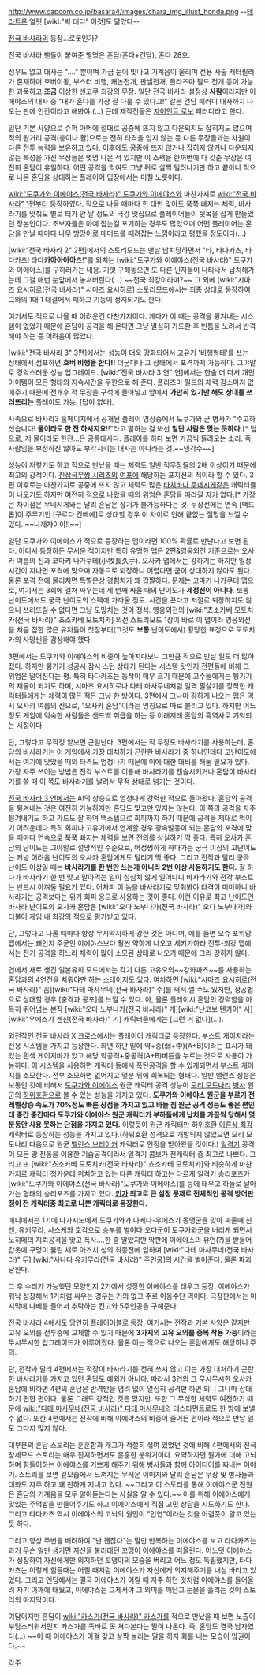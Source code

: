http://www.capcom.co.jp/basara4/images/chara_img_illust_honda.png
--[[테라트론]] 얼핏 [wiki:"빅 대디" 이것]도 닮았다--

[[전국 바사라]]의 등장...로봇인가?

전국 바사라 팬들이 붙여준 별명은 혼담(혼다+건담), 혼다 28호.

성우도 없고 대사는 "...." 뿐이며 가끔 눈이 빛나고 기계음이 울리며 전용 사출 캐터필러가 존재하며 호버이동, 부스터 비행, 캐논전개, 판낼전개, 플라즈마 필드 전개 등이 가능한 과묵하고 '''조금''' 이상한 센고쿠 최강의 무장.
일단 전국 바사라 설정상 '''사람'''이라지만 이에야스의 대사 중 "내가 혼다를 가장 잘 다룰 수 있다고!" 같은 건담 패러디 대사까지 나오는 판에 인간이라고 해봐야.(…)  근데 제작진들은 [[자이언트 로보]] 패러디라고 한다.

일단 기본 사양으로 슈퍼 아머에 절대로 공중에 뜨지 않고 다운되지도 잡히지도 않으며 적의 원거리 공격(총이나 활)으로는 전혀 타격을 입지 않는 등 다른 무장들과는 차원이 다른 전투 능력을 보유하고 있다. 이후에도 공중에 뜨지 않거나 잡히지 않거나 다운되지 않는 특성을 가진 무장들은 몇명 나온 적 있지만 이 스펙을 한꺼번에 다 갖춘 무장은 여전히 혼담이 유일하다. 어떤 공격을 먹여도 그냥 뒤로 살짝 밀려나기만 하고 끝이니 적으로 나온 혼담을 상대하는 플레이어 입장에서는 미칠 노릇이다. 

[[wiki:"도쿠가와 이에야스(전국 바사라)" 도쿠가와 이에야스]]와 마찬가지로 [[wiki:"전국 바사라" 1편]]부터 등장하였다. 적으로 나올 때마다 한 대만 맞아도 쭉쭉 빠지는 체력, 바사라기를 맞춰도 별로 티가 안 날 정도의 극강 맷집으로 플레이어들이 뒷목을 잡게 만들었던 장본인이다. 초보자들은 아예 잡는걸 포기하는 경우도 많았으며 어떤 플레이어는 혼담을 만날 때마다 나무 방망이로 매머드를 때려잡는 느낌이라고 평했을 정도이다(...) 

[wiki:"전국 바사라 2" 2편]에서의 스토리모드는 맨날 납치당하면서 "타, 타다카츠, 타다카츠! 타다'''카아아아아'''츠!"를 외치는 [wiki:"도쿠가와 이에야스(전국 바사라)" 도쿠가와 이에야스]를 구하러가는 내용. 기껏 구해놓으면 또 다른 닌자들이 나타나서 납치해가는데 그걸 매번 눈앞에서 놓쳐버린다(...) ~~전국 최강이라며?~~ 그 외에 [wiki:"시마즈 요시히로(전국 바사라)" 시마즈 요시히로] 스토리모드에서는 최종 상대로 등장하여 그와의 1대 1 대결에서 패하고 기능이 정지되기도 한다. 

여기서도 적으로 나올 때 어려운건 마찬가지이다. 게다가 이 때는 공격을 튕겨내는 시스템이 없었기 때문에 혼담이 공격을 해 온다면 그냥 열심히 가드한 후 빈틈을 노려서 반격해야 하는 등 어려움이 많았다. 

[wiki:"전국 바사라 3" 3편]에서는 성능이 더욱 강화되어서 고유기 '비행형태'를 쓰는 상태에서 점프하면 '''호버 비행을 한다!!''' 더군다나 그 상태에서 포격까지 가능하다. 그야말로 경악스러운 성능 업그레이드. [wiki:"전국 바사라 3 연" 연]에서는 한술 더 떠서 개인아이템이 모든 형태의 지속시간을 무한으로 해 준다. 플라즈마 필드의 체력 감소마저 없애주기 때문에 전개후 적 무장을 구석에 몰아넣고 앞에서 '''가만히 있기만 해도 상대를 쓰러뜨리는''' 플레이도 가능. [답이 없다].

사족으로 바사라3 홈페이지에서 공개된 플레이 영상중에서 도쿠가와 군 병사가 "수고하셨습니다! '''물이라도 한 잔 하시지요'''!!"라고 말하는 걸 봐선 '''일단 사람은 맞는 듯하다.'''[* 덤으로, 저 물이라도 한잔...은 공통대사다. 플레이를 하다 보면 가끔씩 들려오는 소리. 즉, 사람임을 부정하진 않아도 부각시키는 대사는 아니라는 것.~~냉각수~~]

성능이 저렇기도 하고 적으로 만났을 때는 체력도 일반 적무장들의 2배 이상이기 때문에 최고의 강적이다. [[진삼국무쌍 시리즈]]의 [[여포]]에 해당하는 포지션의 적이라 할 수 있다. 3편 이후로는 마찬가지로 공중에 뜨지 않고 체력도 많은 [[타치바나 무네시게]]같은 캐릭터들이 나오기도 하지만 여전히 적으로 나왔을 때의 위엄은 혼담을 따라갈 자가 없다.[* 가장 큰 차이점은 무네시게와는 달리 혼담은 잡기가 불가능하다는 것. 무장전에는 연속 [백드롭]이 주무기인 [구로다 간베에]로 상대할 경우 이 차이로 인해 끝없는 절망을 느낄 수 있다. ~~나제쟈아아!!~~]

일단 도쿠가와 이에야스가 적으로 등장하는 맵이라면 100% 확률로 만난다고 보면 된다. 어디서 등장하든 무서운 적이지만 특히 유명한 맵은 2편&영웅외전 기준으로는 오사카 여름의 진과 코마키 나가쿠테(小牧長久手). 오사카 맵에서는 강하기는 하지만 일정 시간이 지나면 포격에 맞으며 자동으로 퇴장하니 어렵다면 굳이 상대하지 않아도 된다. 물론 포격 전에 물리치면 특별은상 경험치가 꽤 짭짤하다. 문제는 코마키 나가쿠테 맵으로, 여기서는 3회에 걸쳐 싸우는데 세 번째 싸울 때의 난이도가 '''제정신이 아니다'''. 보통 난이도에서도 궁극 난이도의 스펙에 가까울 정도. 시간을 끈다고 저절로 퇴장하지도 않으니 쓰러뜨릴 수 없다면 그냥 도망치는 것이 정석. 영웅외전의 [wiki:"쵸소카베 모토치카(전국 바사라)" 쵸소카베 모토치카] 외전 스토리모드 1장이 바로 이 맵이라 영웅외전을 처음 접한 많은 유저들이 첫장부터(그것도 '''보통''' 난이도에서) 황당한 표정으로 모토치카의 사망씬을 감상해야 했다. 

3편에서는 도쿠가와 이에야스의 비중이 높아지다보니 그만큼 적으로 만날 일도 더 많아졌다. 하지만 튕기기 성공시 잠시 스턴 상태가 된다는 시스템 탓인지 전편들에 비해 그 위엄은 떨어진다는 평. 특히 타다카츠는 동작이 매우 크기 때문에 고수들에게는 튕기기의 재물이 되기도 하며, 시마즈 요시히로나 다테 마사무네처럼 일격 필살기를 장착한 캐릭터들에게는 체력이 많든 적든 그냥 한 방이다. 3편에서 그나마 강하게 나오는 맵은 역시 오사카 여름의 진으로, "오사카 혼담"이라는 명칭으로 따로 불리고 있다. 하지만 어느 정도 게임에 익숙한 사람들은 샌드백 취급을 하는 등 이래저래 혼담의 흑역사로 기억되는 시절이다. 

단, 그렇다고 무작정 얕보면 큰일난다. 3편에서는 적 무장도 바사라기를 사용하는데, 혼담의 바사라기는 이 게임에서 가장 대처하기 곤란한 바사라기 중 하나인데다 고난이도에서는 여기에 맞았을 때의 타격도 엄청나기 때문에 이에 대한 대비를 해둘 필요가 있다. 가장 자주 쓰이는 방법은 전각 부스트를 이용해 바사라기를 캔슬시키거나 혼담이 바사라기를 쓸 때 이 쪽도 바사라기를 날려서 무적 상태로 넘기는 것이다. 

[[전국 바사라 3 연]]에서는 AI의 상승으로 엄청나게 강력한 적으로 돌아왔다. 혼담의 공격을 튕겨내는 것은 여전히 가능하지만 혼담도 맞고만 있지는 않는다. 이 쪽의 공격을 자주 튕겨내기도 하고 가드도 잘 하며 백스텝으로 회피까지 하기 때문에 공격을 제대로 먹이기 어려운데다 특히 회피나 고유기에서 연계할 경우 광속발동이 되는 혼담의 포격에 맞을 때마다 연속으로 쭉쭉 빠지는 체력을 보면 전의를 상실하기 딱 좋다. 특히 오사카 혼담의 난이도는 그야말로 절망적인 수준으로, 어정쩡하게 하다가는 궁극 이상의 고난이도는 커녕 어려움 난이도의 오사카 혼담에게도 털리기 딱 좋다. 그리고 전작과 달리 궁극 난이도 이상일 때는 '''바사라기를 한 번만 쓰는게 아니라 2번 이상 사용하기도 한다.''' 잘 하다가 바사라기 한 번 맞고 말아먹는 일이 심심치 않게 일어나니 바사라기와 전각 부스트는 반드시 아껴둘 필요가 있다. 어차피 이 놈을 바사라기로 맞춰봐야 타격이 미미하니 바사라기는 공격보다는 위기 회피 용으로 사용하는 것이 좋다. 이런 이유로 최고 난이도인 바사라 난이도의 오사카 혼담은 [wiki:"오다 노부나가(전국 바사라)" 오다 노부나가]와 더불어 게임 내 최강의 적으로 평가받고 있다. 

단, 그렇다고 나올 때마다 항상 무지막지하게 강한 것은 아니며, 예를 들면 오슈 포위망 맵에서는 왜인지 주군인 이에야스보다 훨씬 약하게 나오고 세키가하라 전투-최강 맵에서는 전기 공격을 하느라 체력이 많이 소모된 상태로 나오기 때문에 그리 강하지 않다.

연에서 새로 생긴 일본유희 모드에서는 각기 다른 고유오의~~강화파츠~~를 사용하는 혼담과의 4연전을 치뤄야만 하는 스테이지도 있다. 여차하면 [wiki:"시마즈 요시히로(전국 바사라)" 꼼][wiki:"다테 마사무네(전국 바사라)" 수]를 써서 깰 수도 있지만, 정공법으로 상대할 경우 [충격과 공포]를 느낄 수 있다. 아, 물론 플레이시 혼담의 강력함을 아득히 뛰어넘는 본작 [wiki:"오다 노부나가(전국 바사라)" 개][wiki:"난코보 텐카이" 사][wiki:"우에스기 겐신(전국 바사라)" 기] 캐릭터들에게는 [그런 거 없다](...).

외전작인 전국 바사라 X 크로스에서는 플레이어 캐릭터로 등장한다.
부스트 게이지라는 전용 시스템을 가지고 등장한다.
화면 하단 밑에 약+중(弱+中)(A+B)이라는 표시가 돼있는 흰색 게이지바가 있고 해당 약공격+중공격(A+B)버튼을 누르는 것으로 사용이 가능하다. 이 시스템을 사용하면 캐릭터 등에서 폭탄공격을 할 수 있게되면서 부스트 게이지를 소모한다. 전부 소모하면 없어지고 몇분 뒤에 회복되는 형태다. 일반 밸런스 성능은 보통인 것에 비해서 [[도쿠가와 이에야스]] 원군 캐릭터 공격 성능이 [[모리 모토나리]] [[병사]] 원군의 [[하위호환]]으로 볼 수 있는 성능을 가지고 있다. '''도쿠가와 이에야스 원군을 부르기 전 레벨상승 속도가 70%정도 빠른 장점을 가지고 있고 바늘 침 원군 공격 성능도 좋은 편인데 중간 중간마다 도쿠가와 이에야스 원군 캐릭터가 부하들에게 납치를 가끔씩 당해서 몇분동안 사용 못하는 단점을 가지고 있다.''' 이렇듯이 원군 캐릭터만 하위호환 [[이론상 최강]] 캐릭터로 등장하는 성능을 가지고 있다.(하위호환 성격으로 개발되지 않았으면 모리 모토나리 다음으로 원군 [[밸런스 브레이커]] 캐릭터로 인정을 받아왔을 것이다.) [[일격기]] 공격이 모든 땅 진동을 이용한 기습공격이라서 일격기 콤보가 전캐릭터 중 최고로 나쁘다. 그리고 또 [wiki:"쵸소카베 모토치카(전국 바사라)" 쵸소카베 모토치카]와 비슷하게 마찬가지로 캐릭터 정가운데 위치하고 있는 다른 캐릭터 하고는 다르게 일격기 승리포즈가 [wiki:"도쿠가와 이에야스(전국 바사라)"도쿠가와 이에야스]를 등에 태우고 하늘로 날아가는 형태의 승리포즈를 가지고 있다.  '''[[키]]가 최고로 큰 설정 문제로 전체적인 공격 방어판정이 전 캐릭터중 최고로 나쁜 캐릭터로 등장한다.'''

애니에서는 1기에 나가시노에서 도쿠가와가 다케다-우에스기 동맹군을 맞아 싸울때 신겐, 유키무라, 사스케와 호각으로 승부를 벌이다 오다군이 도쿠가와군을 버리게 되면서 노히메의 지뢰공격을 맞고 폭사....한 줄 알았지만 막판에 이에야스의 유언(?)을 받들어 갑옷에 구멍이 뚫린 채로 아즈치 성의 최종전에 임하며 [wiki:"다테 마사무네(전국 바사라)" 두] [wiki:"사나다 유키무라(전국 바사라)" 주인공]의 시간을 벌어준다. 물론 파괴당한다. 

그 후 수리가 가능했던 모양인지 2기에서 성장한 이에야스를 태우고 등장. 이에야스가 워낙 성장해서 1기처럼 싸우는 경우는 거의 없고 주로 이동수단 역이다. 극장판에서는 마지막에 나베를 들어서 추락하는 킨고와 5주인공을 구해준다.

[[전국 바사라 4]]에서도 당연히 플레이어블로 등장. 여기서는 전작과 기본 사양은 같지만 고유 오의를 전투중에 교체할 수 있기 때문에 '''3가지의 고유 오의를 중복 착용 가능'''이라는 무시무시한 업그레이드가 이루어졌다. 물론 이는 적으로 나오는 혼담에게도 해당하니 주의. 

단, 전작과 달리 4편에서는 적장이 바사라기를 전혀 쓰지 않고 이는 가장 대처하기 곤란한 바사라기를 가지고 있던 혼담도 예외가 아니다. 따라서 3연의 그 무시무시한 오사카 혼담에 비하면 4편의 혼담은 반격받을 염려 없이 열심히 공격만 하면 되니 그나마 상대하기 편한 편이다. 물론 그래도 강적인 것은 맞지만. 또한 그 무식한 체력도 여전하기 때문에 [[wiki:"다테 마사무네(전국 바사라)" 다테 마사무네]]의 테스타먼트로도 한 방에 보낼 수 없다. 또한 4편에서는 전작에 비해 이에야스의 비중이 줄어든 편이라 적으로 만날 일도 그다지 많지 않다. 

대부분의 혼담 스토리는 훈훈함과 개그가 적절히 섞여 있었던 것에 비해 4편에서의 전국 창세모드 스토리는 매우 진지하면서도 훈훈한 분위기이다. 요약하자면 뭔가에 대해 고뇌하며 힘들어하는 이에야스를 기쁘게 해주기 위해 병사들과 함께 아이디어를 짜내는 이야기. 스토리를 보면 겉모습에서 느껴지는 무서운 이미지와 달리 혼담은 무장 및 병사들과 대화도 자주 하고 꽤 친하게 지내고 있다. ~~그리고 이 스토리를 통해 이에야스군 전원은 혼담의 기계음을 모두 알아듣는다는 사실을 알 수 있다.~~ 이를 위해 이에야스에게 맛있는 주먹밥을 만들어주기도 하고 이에야스에게 직접 고민 상담을 시도하기도 한다. 그리고 타다카츠 역시 이에야스의 고뇌의 원인이 "인연"이라는 것을 어렴풋이 알고 있는듯 하다. 

그리고 항상 주변을 배려하여 "난 괜찮다"는 말만 반복하는 이에야스를 보고 타다카츠는 과거 무슨 일만 생기면 자신을 불러대던 꼬맹이 이에야스를 떠올린다. 어느덧 이에야스가 성장하여 자신에게만 의지하던 꼬맹이의 모습을 버리고 어느 정도 독립했지만, 타다카츠는 이렇게 힘들때는 어릴 때처럼 이에야스가 자신에게 의지해주기를 내심 바라고 있었다. 그리고 엔딩에서는 결국 이에야스가 어릴 때 자주 하던 것처럼 이에야스를 들어올려 자기 어깨에 태웠고, 이에야스는 그제서야 그 의미를 깨닫고 눈물을 흘리는 것이 스토리의 마지막이다. 

여담이지만 혼담이 [[wiki:"카스가(전국 바사라)" 카스가]]를 적으로 만났을 때 보면 노출이 부담스러워서인지 카스가를 똑바로 못 쳐다본다는 말이 나온다. 즉, 혼담도 결국 남자였다(...) ~~이 때 이에야스가 이걸 갖고 살짝 놀리는 말을 하자 화를 내는 모습이 압권이다.~~ 

[[각주]]

